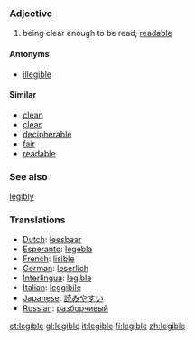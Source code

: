 === Adjective ===
# being clear enough to be read, [[readable]]

====Antonyms====
*[[illegible]]

====Similar====
*[[clean]]
*[[clear]]
*[[decipherable]]
*[[fair]]
*[[readable]]

===See also===
[[legibly]]

=== Translations ===
*[[Dutch]]: [[leesbaar]]
*[[Esperanto]]: [[legebla]]
*[[French]]: [[lisible]]
*[[German]]: [[leserlich]]
*[[Interlingua]]: [[legible]]
*[[Italian]]: [[leggibile]]
*[[Japanese]]: [[読みやすい]]
*[[Russian]]: [[разборчивый]]

[[et:legible]]
[[gl:legible]]
[[it:legible]]
[[fi:legible]]
[[zh:legible]]